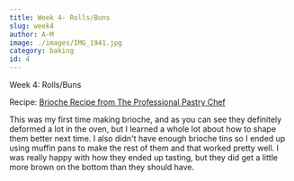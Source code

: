 ```yaml
---
title: Week 4- Rolls/Buns
slug: week4
author: A-M
image: ./images/IMG_1941.jpg
category: baking
id: 4
---
```


<div className="main-page-container">
  <p className="main-page-header">Week 4: Rolls/Buns</p>
  <p className="sub-header-cream">Recipe: <a
    className="category-link baking"
    href="https://www.amazon.com/Professional-Pastry-Chef-Fundamentals-Baking/dp/0471359254?creativeASIN=0471359254&linkCode=w61&imprToken=Zr.CLkO3NnBGCANS1sU2Xg&slotNum=44&tag=uuid10-20"
  >
   Brioche Recipe from The Professional Pastry Chef
  </a>  </p>

  <p className="post-text">
   This was my first time making brioche, and as you can see they definitely deformed a lot in the oven, but I learned a whole lot about how to shape them better next time. I also didn't have enough brioche tins so I ended up using muffin pans to make the rest of them and that worked pretty well. I was really happy with how they ended up tasting, but they did get a little more brown on the bottom than they should have.
  </p>

</div>
